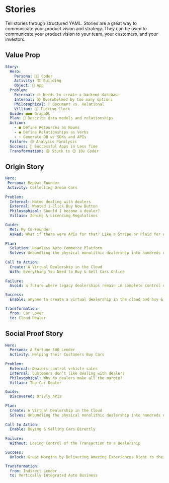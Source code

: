 # Stories

Tell stories through structured YAML. Stories are a great way to communicate your 
product vision and strategy. They can be used to communicate your product vision 
to your team, your customers, and your investors.

## Value Prop

```yaml
Story:
  Hero:
    Persona: 👩‍💻 Coder
    Activity: 🏗️ Building
    Object: 🚀 App
  Problem:
    External: ⛅️ Needs to create a backend database
    Internal: 😩 Overwhelmed by too many options
    Philosophical: 📄 Document vs. Relational
    Villian: 🕦 Ticking Clock
  Guide: ■●■ GraphDL
  Plan: 💭 Describe data models and relationships
  Action: 
    - ■ Define Resources as Nouns
    - ● Define Relationships as Verbs
    - ⚡️ Generate DB w/ SDKs and APIs
  Failure: 😣 Analysis Paralysis
  Success: 🎉 Successful Apps in Less Time
  Transformation: 😩 Stuck to 😊 10x Coder
```

## Origin Story

```yaml
Hero:
 Persona: Repeat Founder
 Activity: Collecting Dream Cars
 
Problem:
  Internal: Hated dealing with dealers 
  External: Wanted 1-Click Buy Now Button
  Philosophical: Should I become a dealer?
  Villain: Zoning & Licensing Regulations

Guide:
  Met: My Co-Founder
  Asked: What if there were APIs for that? Like a Stripe or Plaid for Auto
  
Plan:
  Solution: Headless Auto Commerce Platform
  Solves: Unbundling the physical monolithic dealership into hundreds of nano-services & APIs that represent the building blocks of automotive commerce
  
Call to Action:
  Create: A Virtual Dealership in the Cloud
  With: Everything You Need to Buy & Sell Cars Online
  
Failure:
  Avoid: a future where legacy dealerships remain in complete control of this $1.3T industry

Success: 
  Enable: anyone to create a virtual dealership in the cloud and buy & sell cars with APIs

Transformation: 
  from: Car Lover
  to: Cloud Dealer
```

## Social Proof Story

```yaml
Hero:
  Persona: A Fortune 500 Lender
  Activity: Helping their Customers Buy Cars
 
Problem:
  External: Dealers control vehicle sales
  Internal: Customers don’t like dealing with dealers
  Philosophical: Why do dealers make all the margin?
  Villain: The Car Dealer

Guide:
  Discovered: Drivly APIs
  
Plan:
  Create: A Virtual Dealership in the Cloud
  Solves: Unbundling the physical monolithic dealership into hundreds of nano-services & APIs that represent the building blocks of automotive commerce
  
Call to Action:
  Enable: Buying & Selling Cars Directly
  
Failure:
  Without: Losing Control of the Transaction to a Dealership

Success: 
  Unlock: Great Margins by Delivering Amazing Experiences Right to their Customer’s Driveway

Transformation: 
  from: Indirect Lender
  to: Vertically Integrated Auto Business
```




